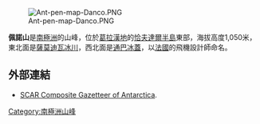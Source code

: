 [[Image:Ant-pen-map-Danco.PNG|thumb]]

'''佩諾山'''是[[南極洲|南極洲]]的山峰，位於[[葛拉漢地|葛拉漢地]]的[[恰夫達爾半島|恰夫達爾半島]]東部，海拔高度1,050米，東北面是[[薩莫迪瓦冰川|薩莫迪瓦冰川]]，西北面是[[通巴冰蓋|通巴冰蓋]]，以[[法國|法國]]的飛機設計師命名。

==外部連結==
* [http://data.aad.gov.au/aadc/gaz/scar/ SCAR Composite Gazetteer of Antarctica]{{WebCite|url=https://www.webcitation.org/5ug2CfC7m?url=http://data.aad.gov.au/aadc/gaz/scar/ |date=20101202140255 |dateformat=iso }}.

{{coord|64|6|S|60|52|W|display=title|type:mountain_region:AQ}}

{{DEFAULTSORT:Mount Pénaud}}
[[Category:南極洲山峰|Category:南極洲山峰]]


{{DancoCoast-geo-stub}}